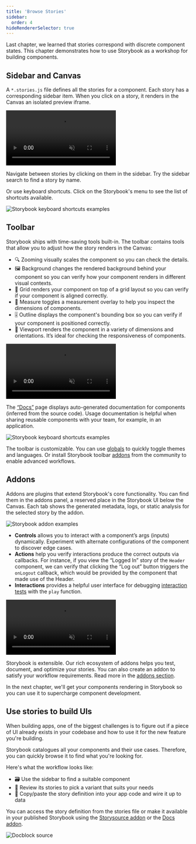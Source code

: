 ```yaml
---
title: 'Browse Stories'
sidebar:
  order: 4
hideRendererSelector: true
---
```


Last chapter, we learned that stories correspond with discrete component states. This chapter demonstrates how to use Storybook as a workshop for building components.

## Sidebar and Canvas

A `*.stories.js` file defines all the stories for a component. Each story has a corresponding sidebar item. When you click on a story, it renders in the Canvas an isolated preview iframe.

<video autoPlay muted playsInline loop>
  <source
    src="example-browse-all-stories-optimized.mp4"
    type="video/mp4"
  />
</video>

Navigate between stories by clicking on them in the sidebar. Try the sidebar search to find a story by name.

Or use keyboard shortcuts. Click on the Storybook's menu to see the list of shortcuts available.

![Storybook keyboard shortcuts examples](./storybook-keyboard-shortcuts.png)

## Toolbar

Storybook ships with time-saving tools built-in. The toolbar contains tools that allow you to adjust how the story renders in the Canvas:

- 🔍 Zooming visually scales the component so you can check the details.
- 🖼 Background changes the rendered background behind your component so you can verify how your component renders in different visual contexts.
- 📐 Grid renders your component on top of a grid layout so you can verify if your component is aligned correctly.
- 📏 Measure toggles a measurement overlay to help you inspect the dimensions of components.
- 🎚️ Outline displays the component's bounding box so you can verify if your component is positioned correctly.
- 📱 Viewport renders the component in a variety of dimensions and orientations. It’s ideal for checking the responsiveness of components.

<video autoPlay muted playsInline loop>
  <source
    src="toolbar-walkthrough-optimized.mp4"
    type="video/mp4"
  />
</video>

The [“Docs”](../writing-docs/index.md) page displays auto-generated documentation for components (inferred from the source code). Usage documentation is helpful when sharing reusable components with your team, for example, in an application.

![Storybook keyboard shortcuts examples](./mdx-example.png)

The toolbar is customizable. You can use [globals](../essentials/toolbars-and-globals.md) to quickly toggle themes and languages. Or install Storybook toolbar [addons](../configure/storybook-addons.md) from the community to enable advanced workflows.

## Addons

Addons are plugins that extend Storybook's core functionality. You can find them in the addons panel, a reserved place in the Storybook UI below the Canvas. Each tab shows the generated metadata, logs, or static analysis for the selected story by the addon.

![Storybook addon examples](./addons.png)

- **Controls** allows you to interact with a component’s args (inputs) dynamically. Experiment with alternate configurations of the component to discover edge cases.
- **Actions** help you verify interactions produce the correct outputs via callbacks. For instance, if you view the “Logged In” story of the `Header` component, we can verify that clicking the “Log out” button triggers the `onLogout` callback, which would be provided by the component that made use of the Header.
- **Interactions** provides a helpful user interface for debugging [interaction tests](../writing-tests/interaction-testing.md) with the `play` function.

<video autoPlay muted playsInline loop>
  <source
    src="addons-walkthrough-optimized.mp4"
    type="video/mp4"
  />
</video>

Storybook is extensible. Our rich ecosystem of addons helps you test, document, and optimize your stories. You can also create an addon to satisfy your workflow requirements. Read more in the [addons section](../addons/index.md).

In the next chapter, we'll get your components rendering in Storybook so you can use it to supercharge component development.

## Use stories to build UIs

When building apps, one of the biggest challenges is to figure out if a piece of UI already exists in your codebase and how to use it for the new feature you're building.

Storybook catalogues all your components and their use cases. Therefore, you can quickly browse it to find what you're looking for.

Here's what the workflow looks like:

- 🗃 Use the sidebar to find a suitable component
- 👀 Review its stories to pick a variant that suits your needs
- 📝 Copy/paste the story definition into your app code and wire it up to data

You can access the story definition from the stories file or make it available in your published Storybook using the [Storysource addon](https://storybook.js.org/addons/@storybook/addon-storysource/) or the [Docs addon](../api/doc-block-source).

![Docblock source](./docblock-source.png)
